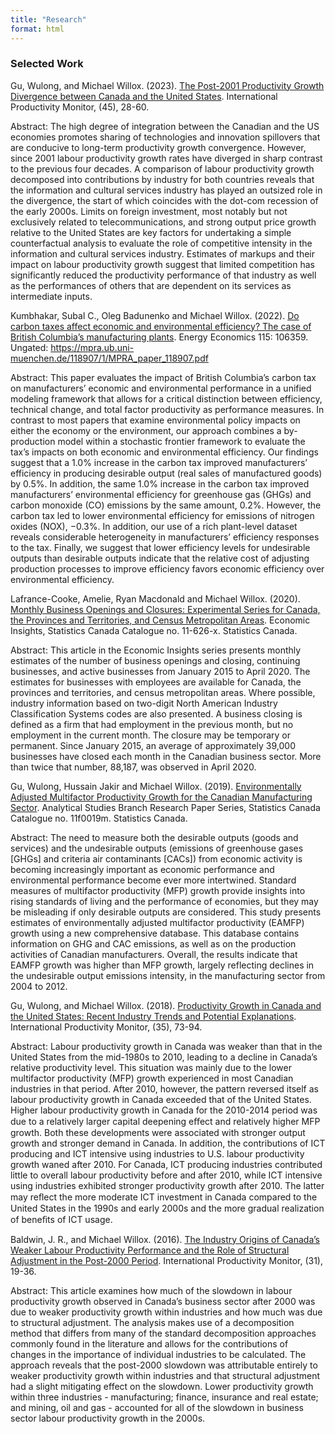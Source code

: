 ```yaml
---
title: "Research"
format: html
---
```


### Selected Work

Gu, Wulong, and Michael Willox. (2023). [The Post-2001 Productivity Growth Divergence between Canada and the United States](http://csls.ca/ipm/45/IPM_45_Gu.pdf). International Productivity Monitor, (45), 28-60.

Abstract: The high degree of integration between the Canadian and the US economies promotes sharing of technologies and innovation spillovers that are conducive to long-term productivity growth convergence. However, since 2001 labour productivity growth rates have diverged in sharp contrast to the previous four decades. A comparison of labour productivity growth decomposed into contributions by industry for both countries reveals that the information and cultural services industry has played an outsized role in the divergence, the start of which coincides with the dot-com recession of the early 2000s. Limits on foreign investment, most notably but not exclusively related to telecommunications, and strong output price growth relative to the United States are key factors for undertaking a simple counterfactual analysis to evaluate the role of competitive intensity in the information and cultural services industry. Estimates of markups and their impact on labour productivity growth suggest that limited competition has significantly reduced the productivity performance of that industry as well as the performances of others that are dependent on its services as intermediate inputs.


Kumbhakar, Subal C., Oleg Badunenko and Michael Willox. (2022). [Do carbon taxes affect economic and environmental efficiency? The case of British Columbia's manufacturing plants](https://doi.org/10.1016/j.eneco.2022.106359). Energy Economics 115: 106359. Ungated: <https://mpra.ub.uni-muenchen.de/118907/1/MPRA_paper_118907.pdf>

Abstract: This paper evaluates the impact of British Columbia’s carbon tax on manufacturers’ economic and environmental performance in a unified modeling framework that allows for a critical distinction between efficiency, technical change, and total factor productivity as performance measures. In contrast to most papers that examine environmental policy impacts on either the economy or the environment, our approach combines a by-production model within a stochastic frontier framework to evaluate the tax’s impacts on both economic and environmental efficiency. Our findings suggest that a 1.0% increase in the carbon tax improved manufacturers’ efficiency in producing desirable output (real sales of manufactured goods) by 0.5%. In addition, the same 1.0% increase in the carbon tax improved manufacturers’ environmental efficiency for greenhouse gas (GHGs) and carbon monoxide (CO) emissions by the same amount, 0.2%. However, the carbon tax led to lower environmental efficiency for emissions of nitrogen oxides (NOX), −0.3%. In addition, our use of a rich plant-level dataset reveals considerable heterogeneity in manufacturers’ efficiency responses to the tax. Finally, we suggest that lower efficiency levels for undesirable outputs than desirable outputs indicate that the relative cost of adjusting production processes to improve efficiency favors economic efficiency over environmental efficiency.


Lafrance-Cooke, Amelie, Ryan Macdonald and Michael Willox. (2020). [Monthly Business Openings and Closures: Experimental Series for Canada, the Provinces and Territories, and Census Metropolitan Areas](https://www150.statcan.gc.ca/n1/pub/11-626-x/11-626-x2020014-eng.htm). Economic Insights, Statistics Canada Catalogue no. 11-626-x. Statistics Canada.

Abstract: This article in the Economic Insights series presents monthly estimates of the number of business openings and closing, continuing businesses, and active businesses from January 2015 to April 2020. The estimates for businesses with employees are available for Canada, the provinces and territories, and census metropolitan areas. Where possible, industry information based on two-digit North American Industry Classification Systems codes are also presented. A business closing is defined as a firm that had employment in the previous month, but no employment in the current month. The closure may be temporary or permanent. Since January 2015, an average of approximately 39,000 businesses have closed each month in the Canadian business sector. More than twice that number, 88,187, was observed in April 2020.


Gu, Wulong, Hussain Jakir and Michael Willox. (2019). [Environmentally Adjusted Multifactor Productivity Growth for the Canadian Manufacturing Sector](https://www150.statcan.gc.ca/n1/pub/11f0019m/11f0019m2019013-eng.htm). Analytical Studies Branch Research Paper Series, Statistics Canada Catalogue no. 11f0019m. Statistics Canada.

Abstract: The need to measure both the desirable outputs (goods and services) and the undesirable outputs (emissions of greenhouse gases [GHGs] and criteria air contaminants [CACs]) from economic activity is becoming increasingly important as economic performance and environmental performance become ever more intertwined. Standard measures of multifactor productivity (MFP) growth provide insights into rising standards of living and the performance of economies, but they may be misleading if only desirable outputs are considered. This study presents estimates of environmentally adjusted multifactor productivity (EAMFP) growth using a new comprehensive database. This database contains information on GHG and CAC emissions, as well as on the production activities of Canadian manufacturers. Overall, the results indicate that EAMFP growth was higher than MFP growth, largely reflecting declines in the undesirable output emissions intensity, in the manufacturing sector from 2004 to 2012.


Gu, Wulong, and Michael Willox. (2018). [Productivity Growth in Canada and the United States: Recent Industry Trends and Potential Explanations](http://www.csls.ca/ipm/35/Gu-Willox.pdf). International Productivity Monitor, (35), 73-94.

Abstract: Labour productivity growth in Canada was weaker than that in the United States from the mid-1980s to 2010, leading to a decline in Canada’s relative productivity level. This situation was mainly due to the lower multifactor productivity (MFP) growth experienced in most Canadian industries in that period. After 2010, however, the pattern reversed itself as labour productivity growth in Canada exceeded that of the United States. Higher labour productivity growth in Canada for the 2010-2014 period was due to a relatively larger capital deepening eﬀect and relatively higher MFP growth. Both these developments were associated with stronger output growth and stronger demand in Canada. In addition, the contributions of ICT producing and ICT intensive using industries to U.S. labour productivity growth waned after 2010. For Canada, ICT producing industries contributed little to overall labour productivity before and after 2010, while ICT intensive using industries exhibited stronger productivity growth after 2010. The latter may reﬂect the more moderate ICT investment in Canada compared to the United States in the 1990s and early 2000s and the more gradual realization of beneﬁts of ICT usage.


Baldwin, J. R., and Michael Willox. (2016). [The Industry Origins of Canada's Weaker Labour Productivity Performance and the Role of Structural Adjustment in the Post-2000 Period](http://www.csls.ca/ipm/31/baldwin.pdf). International Productivity Monitor, (31), 19-36.

Abstract: This article examines how much of the slowdown in labour productivity growth observed in Canada's business sector after 2000 was due to weaker productivity growth within industries and how much was due to structural adjustment. The analysis makes use of a decomposition method that differs from many of the standard decomposition approaches commonly found in the literature and allows for the contributions of changes in the importance of individual industries to be calculated. The approach reveals that the post-2000 slowdown was attributable entirely to weaker productivity growth within industries and that structural adjustment had a slight mitigating effect on the slowdown. Lower productivity growth within three industries - manufacturing; finance, insurance and real estate; and mining, oil and gas - accounted for all of the slowdown in business sector labour productivity growth in the 2000s.

